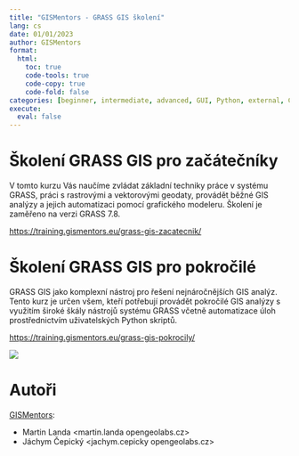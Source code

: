 ```yaml
---
title: "GISMentors - GRASS GIS školení"
lang: cs
date: 01/01/2023
author: GISMentors
format: 
  html:
    toc: true
    code-tools: true
    code-copy: true
    code-fold: false
categories: [beginner, intermediate, advanced, GUI, Python, external, Czech, course]
execute: 
  eval: false
---
```


# Školení GRASS GIS pro začátečníky

V tomto kurzu Vás naučíme zvládat základní techniky práce v systému GRASS, práci s rastrovými a vektorovými geodaty, provádět běžné GIS analýzy a jejich automatizaci pomocí grafického modeleru. Školení je zaměřeno na verzi GRASS 7.8.

<https://training.gismentors.eu/grass-gis-zacatecnik/>

# Školení GRASS GIS pro pokročilé

GRASS GIS jako komplexní nástroj pro řešení nejnáročnějších GIS analýz. Tento kurz je určen všem, kteří potřebují provádět pokročilé GIS analýzy s využitím široké škály nástrojů systému GRASS včetně automatizace úloh prostřednictvím uživatelských Python skriptů.

<https://training.gismentors.eu/grass-gis-pokrocily/>

![](images/wxgui-map-query.png){.preview-image}

# Autoři

[GISMentors](https://gismentors.cz):

* Martin Landa <martin.landa opengeolabs.cz>\
* Jáchym Čepický <jachym.cepicky opengeolabs.cz>

